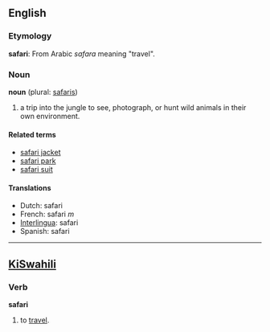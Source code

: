==English==
=== Etymology ===
'''safari''': From Arabic ''safara'' meaning "travel". 

=== Noun ===
'''noun''' (plural: [[safaris]])

#a trip into the jungle to see, photograph, or hunt wild animals in their own environment.

==== Related terms ====
*[[safari jacket]]
*[[safari park]]
*[[safari suit]]

==== Translations ====
*Dutch: safari
*French: safari ''m''
*[[Interlingua]]: safari	
*Spanish: safari

----

==[[KiSwahili]]==
===Verb===
'''safari'''

# to [[travel]].